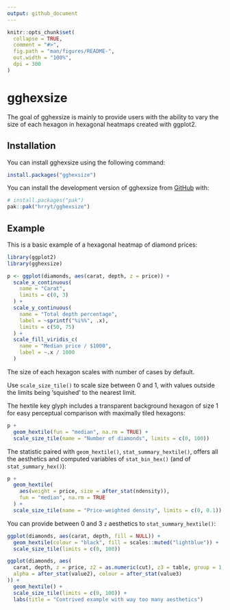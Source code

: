 ```yaml
---
output: github_document
---
```


<!-- README.md is generated from README.Rmd. Please edit that file -->

```r
knitr::opts_chunk$set(
  collapse = TRUE,
  comment = "#>",
  fig.path = "man/figures/README-",
  out.width = "100%",
  dpi = 300
)
```

# gghexsize

<!-- badges: start -->
<!-- badges: end -->

The goal of gghexsize is mainly to provide users with the ability to
vary the size of each hexagon in hexagonal heatmaps created with ggplot2.

## Installation

You can install gghexsize using the following command:

``` r
install.packages("gghexsize")
```

You can install the development version of gghexsize from [GitHub](https://github.com/) with:

``` r
# install.packages("pak")
pak::pak("hrryt/gghexsize")
```

## Example

This is a basic example of a hexagonal heatmap of diamond prices: 

```r
library(ggplot2)
library(gghexsize)

p <- ggplot(diamonds, aes(carat, depth, z = price)) +
  scale_x_continuous(
    name = "Carat",
    limits = c(0, 3)
  ) +
  scale_y_continuous(
    name = "Total depth percentage",
    label = ~sprintf("%i%%", .x),
    limits = c(50, 75)
  ) +
  scale_fill_viridis_c(
    name = "Median price / $1000",
    label = ~.x / 1000
  )
```

The size of each hexagon scales with number of cases by default.

Use `scale_size_tile()` to scale size between 0 and 1, with values outside the limits
being 'squished' to the nearest limit.

The hextile key glyph includes a transparent background hexagon of size 1
for easy perceptual comparison with maximally tiled hexagons:

```r
p +
  geom_hextile(fun = "median", na.rm = TRUE) +
  scale_size_tile(name = "Number of diamonds", limits = c(0, 100))
```

The statistic paired with `geom_hextile()`, `stat_summary_hextile()`,
offers all the aesthetics and computed variables of `stat_bin_hex()`
(and of `stat_summary_hex()`):

```r
p +
  geom_hextile(
    aes(weight = price, size = after_stat(ndensity)),
    fun = "median", na.rm = TRUE
  ) +
  scale_size_tile(name = "Price-weighted density", limits = c(0, 0.1))
```

You can provide between 0 and 3 `z` aesthetics to `stat_summary_hextile()`:

```r
ggplot(diamonds, aes(carat, depth, fill = NULL)) +
  geom_hextile(colour = "black", fill = scales::muted("lightblue")) +
  scale_size_tile(limits = c(0, 100))

ggplot(diamonds, aes(
  carat, depth, z = price, z2 = as.numeric(cut), z3 = table, group = 1,
  alpha = after_stat(value2), colour = after_stat(value3)
)) + 
  geom_hextile() +
  scale_size_tile(limits = c(0, 100)) +
  labs(title = "Contrived example with way too many aesthetics")
```
